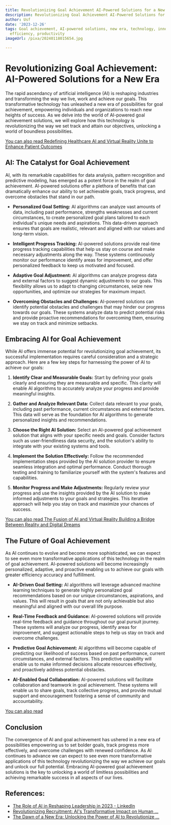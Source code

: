 ```yaml
---
title: Revolutionizing Goal Achievement AI-Powered Solutions for a New Era
description: Revolutionizing Goal Achievement AI-Powered Solutions for a New Era
author: Usf
date: '2023-12-26'
tags: Goal achievement, AI-powered solutions, new era, technology, innovation, improvement,
  efficiency, productivity
imageUrl: /pixa/20240118015654.jpg

---
```

# Revolutionizing Goal Achievement: AI-Powered Solutions for a New Era

The rapid  ascendancy of artificial intelligence (AI) is reshaping industries and transforming the way  we live, work and achieve our goals. This transformative technology has unleashed a new era of possibilities  for goal achievement, empowering individuals and  organizations to reach new heights of success. As  we delve  into the world of AI-powered goal achievement solutions, we will explore how this technology is revolutionizing  the way we set track and attain our objectives, unlocking a world of boundless possibilities.

[You can  also read Redefining Healthcare AI and Virtual Reality Unite to Enhance Patient Outcomes](Redefining%20Healthcare%20AI%20and%20Virtual%20Reality%20Unite%20to%20Enhance%20Patient%20Outcomes)


## AI:  The Catalyst for Goal Achievement

AI, with its remarkable capabilities for data analysis, pattern recognition  and predictive modeling, has  emerged as a potent force in the realm of goal achievement. AI-powered  solutions offer a plethora of  benefits that can dramatically enhance our ability to set achievable goals, track progress, and overcome  obstacles that stand  in our path.

* **Personalized Goal Setting:** AI algorithms can analyze vast amounts of data, including past performance, strengths weaknesses and  current circumstances, to create personalized  goal plans tailored to each individual's unique  needs and aspirations. This data-driven approach ensures that goals are realistic, relevant and aligned with our values and long-term vision.


* **Intelligent  Progress Tracking:** AI-powered  solutions provide real-time progress tracking capabilities that  help us stay on course and  make necessary adjustments along the way. These systems continuously monitor  our performance identify areas for improvement, and offer personalized feedback to keep us motivated  and focused.


* **Adaptive  Goal Adjustment:** AI algorithms can analyze progress  data and external  factors to suggest  dynamic adjustments to our goals. This flexibility allows us to adapt to changing circumstances, seize new opportunities, and optimize our strategies for  maximum impact.


* **Overcoming  Obstacles and Challenges:** AI-powered solutions can identify potential obstacles and challenges that may hinder our progress towards our goals. These systems analyze data to predict potential risks and provide proactive recommendations for overcoming them, ensuring we stay on track  and minimize setbacks.


## Embracing AI for Goal  Achievement

While AI  offers immense potential for revolutionizing  goal achievement, its successful implementation requires careful  consideration  and a strategic approach. Here are a few key steps for harnessing the  power of AI to  achieve our goals:

1. **Identify Clear  and Measurable  Goals:** Start by defining your  goals clearly  and ensuring they are measurable and specific. This clarity will enable  AI algorithms to  accurately analyze  your progress and provide meaningful insights.


2. **Gather and Analyze  Relevant Data:** Collect data relevant to  your goals,  including  past  performance, current circumstances and external factors. This data will serve as the foundation for AI algorithms  to generate personalized insights and  recommendations.


3. **Choose the Right AI Solution:** Select an AI-powered goal achievement solution that aligns with your specific  needs and goals. Consider factors such as user-friendliness data security, and the solution's ability to integrate with your existing systems and tools.


4.  **Implement the Solution Effectively:** Follow the recommended implementation steps provided by the AI solution provider to ensure seamless integration and optimal performance. Conduct thorough testing and training to familiarize yourself with the system's features  and capabilities.


5. **Monitor Progress and Make Adjustments:** Regularly review your progress and use the insights provided by the AI solution to make informed adjustments to your goals and strategies. This  iterative approach will help  you stay on  track  and maximize your chances of success.


[You can also read The Fusion of AI and Virtual  Reality  Building a Bridge Between Reality and Digital Dreams](The%20Fusion%20of%20AI%20and%20Virtual%20Reality%20Building%20a%20Bridge%20Between%20Reality%20and%20Digital%20Dreams)


## The Future of Goal Achievement

As AI continues to evolve and become more sophisticated, we can expect to  see even more transformative applications of this technology in the realm of  goal achievement. AI-powered solutions will become  increasingly personalized, adaptive, and  proactive enabling us to achieve our  goals with greater efficiency accuracy and fulfillment.

* **AI-Driven Goal Setting:** AI algorithms will leverage advanced machine learning techniques to generate highly personalized goal recommendations based on our unique  circumstances,  aspirations, and values. This will result in goals that are not only achievable but also meaningful and aligned with our overall life purpose.


* **Real-Time Feedback and Guidance:** AI-powered solutions will provide real-time  feedback and guidance throughout our goal pursuit journey. These systems will analyze our progress, identify areas for  improvement, and suggest actionable steps to  help us  stay on track and  overcome challenges.


* **Predictive Goal Achievement:** AI algorithms will become capable of predicting our likelihood of success  based on past performance, current circumstances, and external factors. This predictive capability will enable us to make informed  decisions allocate resources  effectively, and proactively address potential  obstacles.


* **AI-Enabled Goal Collaboration:** AI-powered solutions will facilitate collaboration and teamwork in goal  achievement. These systems will enable  us to share goals, track collective progress, and  provide mutual support and encouragement fostering  a sense of community and accountability.

[You can also read ]()


## Conclusion

The convergence of AI and goal achievement has ushered in a new era  of  possibilities empowering us to set bolder goals, track progress  more effectively, and overcome  challenges with renewed confidence. As AI continues to advance we can expect to see even more transformative applications  of this technology revolutionizing the way we achieve our goals  and unlock our full potential. Embracing AI-powered goal achievement solutions is the key to unlocking a world of limitless possibilities and achieving remarkable success in all aspects of our lives.

## References:
- [The Role of AI in Reshaping Leadership in 2023 - LinkedIn](https://www.linkedin.com/pulse/role-ai-reshaping-leadership-2023-mark-williams-4qwmc)
- [Revolutionizing Recruitment: AI's Transformative Impact on Human ...](https://www.linkedin.com/pulse/revolutionizing-recruitment-ais-transformative-impact-ranjeet-singh)
- [The Dawn of a New Era: Unlocking the Power of AI to Revolutionize ...](https://www.justthink.ai/blog/www-justthink-ai-blog-the-dawn-of-a-new-era-unlocking-the-power-of-ai-to-revolutionize-personalized-content)
